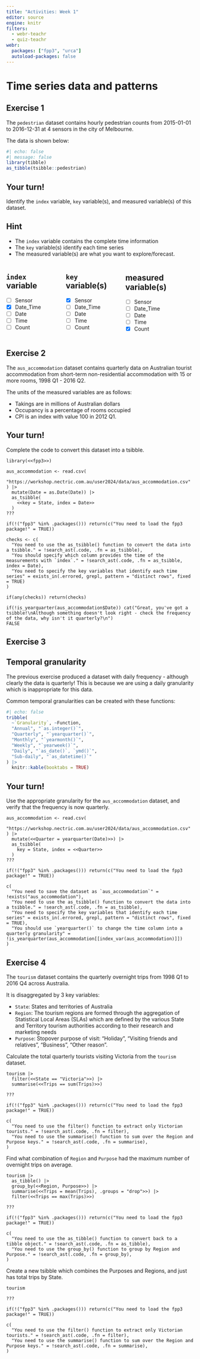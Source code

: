 ```yaml
---
title: "Activities: Week 1"
editor: source
engine: knitr
filters:
  - webr-teachr
  - quiz-teachr
webr:
  packages: ["fpp3", "urca"]
  autoload-packages: false
---
```


# Time series data and patterns

## Exercise 1

The `pedestrian` dataset contains hourly pedestrian counts from 2015-01-01 to 2016-12-31 at 4 sensors in the city of Melbourne.

The data is shown below:

```r
#| echo: false
#| message: false
library(tibble)
as_tibble(tsibble::pedestrian)
```

::: {.callout-caution}
## Your turn!

Identify the `index` variable, `key` variable(s), and measured variable(s) of this dataset.
:::

::: {.callout-tip}
## Hint

* The `index` variable contains the complete time information
* The `key` variable(s) identify each time series
* The measured variable(s) are what you want to explore/forecast.
:::

::: columns

::: {.column width="30%"}

## `index` variable
:::{.quiz-singlechoice}
- [ ] [Sensor]{hint="x"}
- [X] [Date_Time]{hint="o"}
- [ ] [Date]{hint="x"}
- [ ] [Time]{hint="x"}
- [ ] [Count]{hint="x"}
:::
:::

::: {.column width="30%"}

## `key` variable(s)
:::{.quiz-multichoice}
- [X] [Sensor]{hint="o"}
- [ ] [Date_Time]{hint="x"}
- [ ] [Date]{hint="x"}
- [ ] [Time]{hint="x"}
- [ ] [Count]{hint="x"}
:::
:::

::: {.column width="40%"}

## measured variable(s)
:::{.quiz-multichoice}
- [ ] [Sensor]{hint="x"}
- [ ] [Date_Time]{hint="x"}
- [ ] [Date]{hint="x"}
- [ ] [Time]{hint="x"}
- [X] [Count]{hint="o"}
:::
:::
:::

## Exercise 2

The `aus_accommodation` dataset contains quarterly data on Australian tourist accommodation from short-term non-residential accommodation with 15 or more rooms, 1998 Q1 - 2016 Q2.

The units of the measured variables are as follows:

* Takings are in millions of Australian dollars
* Occupancy is a percentage of rooms occupied
* CPI is an index with value 100 in 2012 Q1.

::: {.callout-caution}
## Your turn!

Complete the code to convert this dataset into a tsibble.
:::

```webr-teachr
library(<<fpp3>>)

aus_accommodation <- read.csv(
  "https://workshop.nectric.com.au/user2024/data/aus_accommodation.csv"
) |>
  mutate(Date = as.Date(Date)) |>
  as_tsibble(
    <<key = State, index = Date>>
  )
???

if(!("fpp3" %in% .packages())) return(c("You need to load the fpp3 package!" = TRUE))

checks <- c(
  "You need to use the as_tsibble() function to convert the data into a tsibble." = !search_ast(.code, .fn = as_tsibble),
  "You should specify which column provides the time of the measurements with `index`." = !search_ast(.code, .fn = as_tsibble, index = Date),
  "You need to specify the key variables that identify each time series" = exists_in(.errored, grepl, pattern = "distinct rows", fixed = TRUE)
)

if(any(checks)) return(checks)

if(!is_yearquarter(aus_accommodation$Date)) cat("Great, you've got a tsibble!\nAlthough something doesn't look right - check the frequency of the data, why isn't it quarterly?\n")
FALSE
```


## Exercise 3

:::{.callout-important}
## Temporal granularity

The previous exercise produced a dataset with daily frequency - although clearly the data is quarterly! This is because we are using a daily granularity which is inappropriate for this data.
:::

Common temporal granularities can be created with these functions:

```r
#| echo: false
tribble(
  ~`Granularity`, ~Function,
  "Annual", "`as.integer()`",
  "Quarterly", "`yearquarter()`",
  "Monthly", "`yearmonth()`",
  "Weekly", "`yearweek()`",
  "Daily", "`as_date()`, `ymd()`",
  "Sub-daily", "`as_datetime()`"
) |>
  knitr::kable(booktabs = TRUE)
```


::: {.callout-caution}
## Your turn!

Use the appropriate granularity for the `aus_accommodation` dataset, and verify that the frequency is now quarterly.
:::


```webr-teachr
aus_accommodation <- read.csv(
  "https://workshop.nectric.com.au/user2024/data/aus_accommodation.csv"
) |>
  mutate(<<Quarter = yearquarter(Date)>>) |>
  as_tsibble(
    key = State, index = <<Quarter>>
  )
???

if(!("fpp3" %in% .packages())) return(c("You need to load the fpp3 package!" = TRUE))

c(
  "You need to save the dataset as `aus_accommodation`" = !exists("aus_accommodation"),
  "You need to use the as_tsibble() function to convert the data into a tsibble." = !search_ast(.code, .fn = as_tsibble),
  "You need to specify the key variables that identify each time series" = exists_in(.errored, grepl, pattern = "distinct rows", fixed = TRUE),
  "You should use `yearquarter()` to change the time column into a quarterly granularity" = !is_yearquarter(aus_accommodation[[index_var(aus_accommodation)]])
)
```

## Exercise 4

The `tourism` dataset contains the quarterly overnight trips from 1998 Q1 to 2016 Q4 across Australia.

It is disaggregated by 3 key variables:

* `State`: States and territories of Australia
* `Region`: The tourism regions are formed through the aggregation of Statistical Local Areas (SLAs) which are defined by the various State and Territory tourism authorities according to their research and marketing needs
* `Purpose`: Stopover purpose of visit: "Holiday", "Visiting friends and relatives", "Business", "Other reason".

Calculate the total quarterly tourists visiting Victoria from the `tourism` dataset.

```webr-teachr
tourism |>
  filter(<<State == "Victoria">>) |>
  summarise(<<Trips == sum(Trips)>>)

???

if(!("fpp3" %in% .packages())) return(c("You need to load the fpp3 package!" = TRUE))

c(
  "You need to use the filter() function to extract only Victorian tourists." = !search_ast(.code, .fn = filter),
  "You need to use the summarise() function to sum over the Region and Purpose keys." = !search_ast(.code, .fn = summarise),
)
```

Find what combination of `Region` and `Purpose` had the maximum number of overnight trips on average.

```webr-teachr
tourism |>
  as_tibble() |>
  group_by(<<Region, Purpose>>) |>
  summarise(<<Trips = mean(Trips), .groups = "drop">>) |>
  filter(<<Trips == max(Trips)>>)

???

if(!("fpp3" %in% .packages())) return(c("You need to load the fpp3 package!" = TRUE))

c(
  "You need to use the as_tibble() function to convert back to a tibble object." = !search_ast(.code, .fn = as_tibble),
  "You need to use the group_by() function to group by Region and Purpose." = !search_ast(.code, .fn = group_by),
)
```

Create a new tsibble which combines the Purposes and Regions, and just has total trips by State.

```webr-teachr
tourism

???

if(!("fpp3" %in% .packages())) return(c("You need to load the fpp3 package!" = TRUE))

c(
  "You need to use the filter() function to extract only Victorian tourists." = !search_ast(.code, .fn = filter),
  "You need to use the summarise() function to sum over the Region and Purpose keys." = !search_ast(.code, .fn = summarise),
)
```
